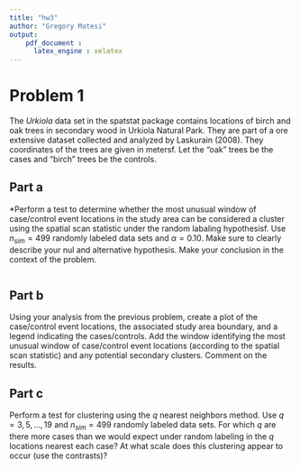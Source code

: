 ```yaml
---
title: "hw3"
author: "Gregory Matesi"
output: 
    pdf_document :
      latex_engine : xelatex
---
```


# Problem 1

The *Urkiola* data set in the spatstat package contains locations of birch and oak trees in secondary wood in Urkiola Natural Park. They are part of a ore extensive dataset collected and analyzed by Laskurain (2008). They coordinates of the trees are given in metersf. Let the "oak" trees be the cases and "birch" trees be the controls.

## Part a

*Perform a test to determine whether the most unusual window of case/control event locations in the study area can be considered a cluster using the spatial scan statistic under the random labaling hypothesisf. Use $n_{sim}=499$ randomly labeled data sets and $\alpha=0.10$. Make sure to clearly describe your nul and alternative hypothesis. Make your conclusion in the context of the problem.

```r

```

## Part b

Using your analysis from the previous problem, create a plot of the case/control event locations, the associated study area boundary, and a legend indicating the cases/controls. Add the window identifying the most unusual window of case/control event locations (according to the spatial scan statistic) and any potential secondary clusters. Comment on the results.

## Part c

Perform a test for clustering using the $q$ nearest neighbors method. Use $q=3,5,...,19$ and $n_{sim}=499$ randomly labeled data sets. For which $q$ are there more cases than we would expect under random labeling in the $q$ locations nearest each case? At what scale does this clustering appear to occur (use the contrasts)?